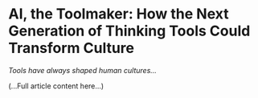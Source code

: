 # AI, the Toolmaker: How the Next Generation of Thinking Tools Could Transform Culture

_Tools have always shaped human cultures..._

(...Full article content here...)
